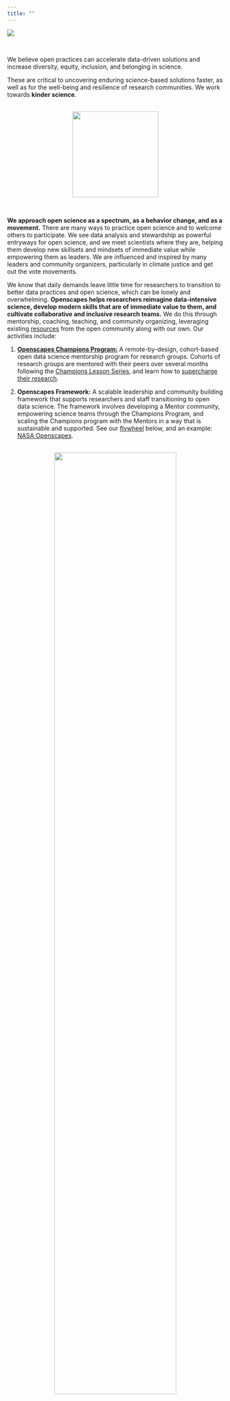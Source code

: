 ```yaml
---
title: ""
---
```


::: column-screen
![](images/banner_imgs/horst_openscapes_desert_breadcrumbs.png)

<br>

<div class="white-div">
<p class="medium-body-text bold700 center-text">We believe open practices can accelerate data-driven solutions and increase diversity, equity, inclusion, and belonging in science.</p>

<p class="center-text">These are critical to uncovering enduring science-based solutions faster, as well as for the well-being and resilience of research communities. We work towards **kinder science**.</p>

<br>
<center><img src="images/logo/openscapes_hex_design_final_correct_dimensions.png" width="200"></center>

<br>

**We approach open science as a spectrum, as a behavior change, and as a movement.** There are many ways to practice open science and to welcome others to participate. We see data analysis and stewardship as powerful entryways for open science, and we meet scientists where they are, helping them develop new skillsets and mindsets of immediate value while empowering them as leaders. We are influenced and inspired by many leaders and community organizers, particularly in climate justice and get out the vote movements.

We know that daily demands leave little time for researchers to transition to better data practices and open science, which can be lonely and overwhelming. **Openscapes helps researchers reimagine data-intensive science, develop modern skills that are of immediate value to them, and cultivate collaborative and inclusive research teams.** We do this through mentorship, coaching, teaching, and community organizing, leveraging existing [resources]() from the open community along with our own. Our activities include:

1. [**Openscapes Champions Program:**]() A remote-by-design, cohort-based open data science mentorship program for research groups. Cohorts of research groups are mentored with their peers over several months following the [Champions Lesson Series](https://openscapes.github.io/series), and learn how to [supercharge their research](https://www.nature.com/articles/d41586-019-03335-4).

2. **Openscapes Framework:** A scalable leadership and community building framework that supports researchers and staff transitioning to open data science. The framework involves developing a Mentor community, empowering science teams through the Champions Program, and scaling the Champions program with the Mentors in a way that is sustainable and supported. See our [flywheel](https://www.jimcollins.com/concepts/the-flywheel.html) below, and an example: [NASA Openscapes](https://nasa-openscapes.github.io/).

<br>
<center><img src="images/diagrams/openscapes-flywheel-vpub.png" width="75%"></center>

<br>

<p class="small-gray-text center-text">*Openscapes Flywheel (Robinson & Lowndes 2022; preprint). The Flywheel concept was developed by Jim Collins in the book Good to Great. No matter how dramatic the end result, good-to-great transformations never happen in one fell swoop. Rather, the process resembles relentlessly pushing a giant, heavy flywheel, turn upon turn, building momentum until a point of breakthrough, and beyond.*</p>

<br>

We share our most current thinking and showcase community efforts through talks and publications on our [media page](). Some recent highlights include:

-  [Better Science for Future Us](https://docs.google.com/presentation/d/1HGw4P095-lblHiGQHXYidHiVysjrPxuojxTxKtE13vk/edit) — Lowndes & Robinson 2021, invited plenary at the inaugural Society for Open, Reliable, and Transparent Ecology and Evolutionary Biology (SORTEE) conference
-  [How to empower researchers with open science through meeting analytical needs and supporting people](https://docs.google.com/presentation/d/1AmnPV8eLQl9_0EuHQAqp7xBMHcUlcFkM30509BwJkMA/edit#slide=id.p) — Lowndes 2020, invited talk at the National Academies of Sciences, Engineering, and Medicine (NASEM) Roundtable
-  [Entryways to open data science and the power of welcome](https://docs.google.com/presentation/d/1DjrMaEOw1F7zAIEXq3ZjiiyaqVAjydLyYww7huGfch8/edit?usp=sharing) — Lowndes 2020, invited plenary at the Earth Science Information Partners Conference
-  [Putting data to work](https://zenodo.org/record/4315009#.X_-P9OB7nOQ) — Robinson 2020, invited Leptoukh Lecture at the American Geophysical Union Conference
-  [Open software means kinder science](https://blogs.scientificamerican.com/observations/open-software-means-kinder-science/) — Lowndes 2019, Scientific American

We’re also developing the [**Openscapes Approach Guide **](https://openscapes.github.io/approach-guide/) openly as an attempt to codify our approach so that we can onboard others to the team. Aligned with our values for kinder, open science, we are developing it openly and designing it so that others can also use the Openscapes Approach on their own too.

<h2>OUR THEORY OF CHANGE</h2>

Our theory of change is that by engaging, empowering, and amplifying researchers with open habits and mindsets for data-intensive science, they become leaders in the open science movement and have more enduring scientific impact while also creating a kinder, more inclusive scientific culture.

We are iterating [our theory of change](https://docs.google.com/spreadsheets/d/e/2PACX-1vRsku45HW-vQCPaVARXIo7a18KHdYxwn_0vk2QdNP5RZ7kUxNyqD466NYiagxZtyqoabXAilK32U5yx/pubhtml?gid=365554279&single=true) as we learn, and have also summarized it with this illustration:

<center><img src="images/diagrams/horst_pew_tools_practice_mindset.jpg" width="50%"></center>

<br>
<p class="small-gray-text center-text">*Openscapes Theory of Change: As teams tackle research questions (blue), their approaches (grey) can be accelerated through open data science practices (green), which are underpinned by existing open source tools (orange). Art by [Allison Horst](https://twitter.com/allison_horst).*</p>

In mentoring research teams, we are interested in evaluating and understanding which open data science tools are adopted, who participates, and how questions and mindsets shift. Our hypothesis is that adoption of open data science tools will lead to robust, data-driven outcomes; that participation in open data science practices will lead to deeper inclusion and belonging; and that shifting mindsets and questions asked will lead to enduring partnerships and expanded questions. We define open data science as the tools and practices enabling reproducible, transparent, and inclusive data-driven research.

<div class="orange-bg">
**A Theory of Change (TOC)** is a way to think through and communicate the goals of a project to help track progress when it’s not possible to use more traditional metrics (i.e. revenue). The purpose is to articulate the overall aim/long-term impact, and the outcomes expected through the activities you do. Outcomes must be measurable (through appropriate indicators) so you can use the TOC to track progress.

Our Theory of Change is stylized after [Mozilla’s AI TOC](https://wiki.mozilla.org/images/f/f9/MoFo_AI_Theory_of_Change_%28ToC%29_%E2%80%93_Landscape_Design.jpg). This is a useful resource for creating your own from [project-oracle](https://project-oracle.com/uploads/files/2.2_Project_Oracle_-_Theory_of_Change_guidance_-_June_2014.pdf) (recommended by Mozilla).
</div>

</div>

:::
